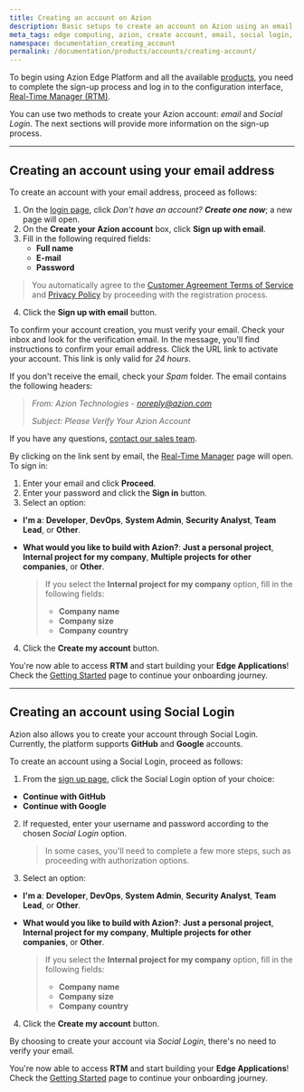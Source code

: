 ```yaml
---
title: Creating an account on Azion
description: Basic setups to create an account on Azion using an email address and through Social Login.
meta_tags: edge computing, azion, create account, email, social login, sign up
namespace: documentation_creating_account
permalink: /documentation/products/accounts/creating-account/
---
```


To begin using Azion Edge Platform and all the available [products](https://www.azion.com/en/documentation/products), you need to complete the sign-up process and log in to the configuration interface, [Real-Time Manager (RTM)](https://manager.azion.com/).

You can use two methods to create your Azion account: *email* and *Social Login*. The next sections will provide more information on the sign-up process.

---

## Creating an account using your email address

To create an account with your email address, proceed as follows:

1. On the [login page](https://sso.azion.com/login), click *Don't have an account? **Create one now***; a new page will open.
2. On the **Create your Azion account** box, click **Sign up with email**.
3. Fill in the following required fields:
    * **Full name**
    * **E-mail**
    * **Password**

> You automatically agree to the [Customer Agreement Terms of Service](https://www.azion.com/en/documentation/agreements/customer-agreement/) and [Privacy Policy](https://www.azion.com/en/documentation/agreements/privacy-policy/) by proceeding with the registration process.

4. Click the **Sign up with email** button.

To confirm your account creation, you must verify your email. Check your inbox and look for the verification email.
In the message, you'll find instructions to confirm your email address. Click the URL link to activate your account. This link is only valid for *24 hours*.

If you don't receive the email, check your *Spam* folder. The email contains the following headers:

> *From: Azion Technologies - noreply@azion.com*
>
> *Subject: Please Verify Your Azion Account*

If you have any questions, [contact our sales team](https://www.azion.com/en/contact-sales/).

By clicking on the link sent by email, the [Real-Time Manager](https://manager.azion.com/) page will open. To sign in:

1. Enter your email and click **Proceed**.
2. Enter your password and click the **Sign in** button. 
3. Select an option:
* **I'm a**: **Developer**, **DevOps**, **System Admin**, **Security Analyst**, **Team Lead**, or **Other**.
* **What would you like to build with Azion?**: **Just a personal project**, **Internal project for my company**, **Multiple projects for other companies**, or **Other**.

    >If you select the **Internal project for my company** option, fill in the following fields:
    > * **Company name**
    > * **Company size**
    > * **Company country**

4. Click the **Create my account** button.

You're now able to access **RTM** and start building your **Edge Applications**! Check the [Getting Started](https://www.azion.com/en/documentation/products/getting-started/) page to continue your onboarding journey.

---

## Creating an account using Social Login

Azion also allows you to create your account through Social Login. Currently, the platform supports **GitHub** and **Google** accounts.

To create an account using a Social Login, proceed as follows:

1. From the [sign up page](https://manager.azion.com/signup), click the Social Login option of your choice:

* **Continue with GitHub**
* **Continue with Google**

2. If requested, enter your username and password according to the chosen *Social Login* option.

   > In some cases, you'll need to complete a few more steps, such as proceeding with authorization options.

3. Select an option:
* **I'm a**: **Developer**, **DevOps**, **System Admin**, **Security Analyst**, **Team Lead**, or **Other**.
* **What would you like to build with Azion?**: **Just a personal project**, **Internal project for my company**, **Multiple projects for other companies**, or **Other**.

    >If you select the **Internal project for my company** option, fill in the following fields:
    > * **Company name**
    > * **Company size**
    > * **Company country**

4. Click the **Create my account** button.

By choosing to create your account via *Social Login*, there's no need to verify your email.

You're now able to access **RTM** and start building your **Edge Applications**! Check the [Getting Started](https://www.azion.com/en/documentation/products/getting-started/) page to continue your onboarding journey.
